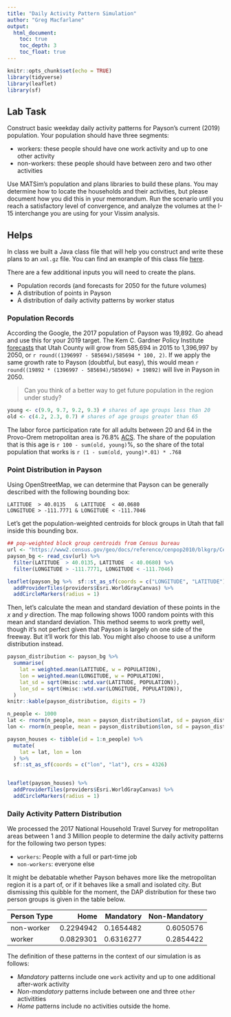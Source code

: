 ```yaml
---
title: "Daily Activity Pattern Simulation"
author: "Greg Macfarlane"
output: 
  html_document:
    toc: true
    toc_depth: 3
    toc_float: true
---
```


```r
knitr::opts_chunk$set(echo = TRUE)
library(tidyverse)
library(leaflet)
library(sf)
```

## Lab Task
Construct basic weekday daily activity patterns for Payson's current (2019) population. Your population should have three segments:

  - workers: these people should have one work activity and up to one other activity
  - non-workers: these people should have between zero and two other activities
  
Use MATSim's population and plans libraries to build these plans. You may
determine how to locate the households and their activities, but please document
how you did this in your memorandum. Run the scenario until you reach a
satisfactory level of convergence, and analyze the volumes at the I-15
interchange you are using for your Vissim analysis.


## Helps

In class we built a Java class file that will help you construct and write these
plans to an `xml.gz` file. You can find an example of this class file 
[here](materials/PlansMaker.java).

There are a few additional inputs you will need to create the plans. 

  - Population records (and forecasts for 2050 for the future volumes)
  - A distribution of points in Payson
  - A distribution of daily activity patterns by worker status
  
### Population Records
According the Google, the 2017 population of Payson was 19,892. Go ahead and 
use this for your 2019 target. The Kem C. Gardner Policy Institute 
[forecasts](https://gardner.utah.edu/wp-content/uploads/Projections-Brief-Final.pdf)
that Utah County will grow from 585,694 in 2015 to 1,396,997 by 2050, or 
`r round((1396997 - 585694)/585694 * 100, 2)`. If we apply the same growth rate
to Payson (doubtful, but easy), this would mean `r round((19892 * (1396997 - 585694)/585694) + 19892)`
will live in Payson in 2050.

> Can you think of a better way to get future population in the region under
study?

```r
young <- c(9.9, 9.7, 9.2, 9.3) # shares of age groups less than 20
old <- c(4.2, 2.3, 0.7) # shares of age groups greater than 65
```

The labor force 
participation rate for all adults between 20 and 64 in the Provo-Orem metropolitan 
area is 76.8% [ACS](https://factfinder.census.gov/bkmk/table/1.0/en/ACS/17_5YR/S2301/312M300US393404962470).
The share of the population that is this age is `r 100 - sum(old, young)`%,
so the share of the total population that works is `r (1 - sum(old, young)*.01) * .768`
  
  
### Point Distribution in Payson
Using OpenStreetMap, we can determine that Payson can be generally described
with the following bounding box:

```
LATITUDE  > 40.0135   & LATITUDE  < 40.0680
LONGITUDE > -111.7771 & LONGITUDE < -111.7046
```

Let's get the population-weighted centroids for block groups in Utah that
fall inside this bounding box.

```r
## pop-weighted block group centroids from Census bureau
url <- "https://www2.census.gov/geo/docs/reference/cenpop2010/blkgrp/CenPop2010_Mean_BG49.txt"
payson_bg <- read_csv(url) %>%
  filter(LATITUDE  > 40.0135, LATITUDE  < 40.0680) %>%
  filter(LONGITUDE > -111.7771, LONGITUDE < -111.7046)
```


```r
leaflet(payson_bg %>%  sf::st_as_sf(coords = c("LONGITUDE", "LATITUDE"), crs = 4326) ) %>%
  addProviderTiles(providers$Esri.WorldGrayCanvas) %>%
  addCircleMarkers(radius = 1)
```

Then, let's calculate the mean and standard deviation of these points
in the $x$ and $y$ direction. The map following shows 1000 random points
with this mean and standard deviation. This method seems to work pretty
well, though it's not perfect given that Payson is largely on one side of the
freeway. But it'll work for this lab. You might also choose to use a uniform
distribution instead.

```r
payson_distribution <- payson_bg %>%
  summarise(
    lat = weighted.mean(LATITUDE, w = POPULATION),
    lon = weighted.mean(LONGITUDE, w = POPULATION),
    lat_sd = sqrt(Hmisc::wtd.var(LATITUDE, POPULATION)),
    lon_sd = sqrt(Hmisc::wtd.var(LONGITUDE, POPULATION)),
  )
knitr::kable(payson_distribution, digits = 7)
```

```r
n_people <- 1000
lat <- rnorm(n_people, mean = payson_distribution$lat, sd = payson_distribution$lat_sd)
lon <- rnorm(n_people, mean = payson_distribution$lon, sd = payson_distribution$lon_sd)

payson_houses <- tibble(id = 1:n_people) %>%
  mutate(
    lat = lat, lon = lon
  ) %>%
  sf::st_as_sf(coords = c("lon", "lat"), crs = 4326)


leaflet(payson_houses) %>%
  addProviderTiles(providers$Esri.WorldGrayCanvas) %>%
  addCircleMarkers(radius = 1)
```


### Daily Activity Pattern Distribution

We processed the 2017 National Household Travel Survey for metropolitan areas
between 1 and 3 Million people to determine the daily activity patterns for
the following two person types:

  - `workers`: People with a full or part-time job
  - `non-workers`: everyone else
  
It might be debatable whether Payson behaves more like the metropolitan region
it is a part of, or if it behaves like a small and isolated city. But dismissing
this quibble for the moment, the DAP distribution for these two person groups is 
given in the table below.

|Person Type |   Home   | Mandatory|Non-Mandatory|
|:-----------|---------:|---------:|---------:|
|non-worker  | 0.2294942| 0.1654482| 0.6050576|
|worker      | 0.0829301| 0.6316277| 0.2854422|


The definition of these patterns in the context of our simulation is as follows:

  - *Mandatory* patterns include one `work` activity and up to one additional
  after-work activity
  - *Non-mandatory* patterns include between one and three `other` activitities
  - *Home* patterns include no activities outside the home.



